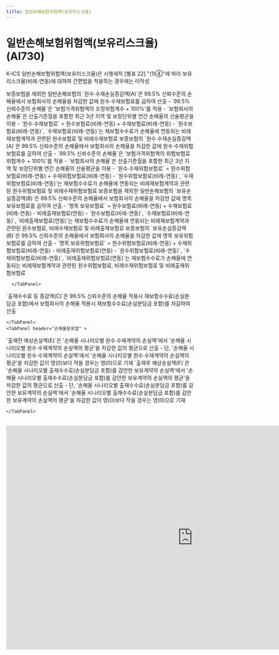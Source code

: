 ```yaml
---
title: 일반손해보험위험액(보유리스크율)
---
```

# 일반손해보험위험액(보유리스크율) (AI730)

<Accordion multiple activeIndex={[]}>
<AccordionTab header="[작성 요령]">

K-ICS 일반손해보험위험액(보유리스크율)은 시행세칙 [별표 22] <OverlayDemo id ="416_나"/>"(1)④"에 따라 보유리스크율(비례-연동)에 대하여 간편법을 적용하는 경우에는 미작성


<TabView>
    <TabPanel header="위험계수적용법" >
<Accordion activeIndex={[]}>
<AccordionTab header="원수∙수재손실증감액(A)">

  <TabView>
      <TabPanel header="보증보험을 제외한 일반손해보험" >
      보증보험을 제외한 일반손해보험의 `원수∙수재손실증감액(A)`은 99.5% 신뢰수준의 손해율에서 보험회사의 손해율을 차감한 값에 원수∙수재보험료를 곱하여 산출
      - `99.5% 신뢰수준의 손해율`은 '보험가격위험액의 조정위험계수 + 100%'를 적용
      - `보험회사의 손해율`은 산출기준월을 포함한 최근 3년 지역 및 보장단위별 연간 손해율의 산술평균을 이용
      - `원수∙수재보험료` = 원수보험료(비례-연동) + 수재보험료(비례-연동)
        - `원수보험료(비례-연동)`, `수재보험료(비례-연동)`는 재보험수수료가 손해율에 연동되는 비례재보험계약과 관련된 원수보험료 및 비례수재보험료
      </TabPanel>
      <TabPanel header="보증보험" >
      보증보험의 `원수∙수재손실증감액(A)`은 99.5% 신뢰수준의 손해율에서 보험회사의 손해율을 차감한 값에 원수∙수재위험보험료를 곱하여 산출
        - `99.5% 신뢰수준의 손해율`은 '보험가격위험액의 위험보험료 위험계수 + 100%'를 적용
        - `보험회사의 손해율`은 산출기준월을 포함한 최근 3년 지역 및 보장단위별 연간 손해율의 산술평균을 이용
        - `원수∙수재위험보험료` = 원수위험보험료(비례-연동) + 수재위험보험료(비례-연동)
            - `원수위험보험료(비례-연동)`, `수재위험보험료(비례-연동)`는 재보험수수료가 손해율에 연동되는 비례재보험계약과 관련된 원수위험보험료 및 비례수재위험보험료
      </TabPanel>
  </TabView>

</AccordionTab>
<AccordionTab header="보유손실증감액(B)">

  <TabView>
      <TabPanel header="보증보험을 제외한 일반손해보험" >
      보증보험을 제외한 일반손해보험의 `보유손실증감액(B)`은 99.5% 신뢰수준의 손해율에서 보험회사의 손해율을 차감한 값에 명목 보유보험료를 곱하여 산출
      - `명목 보유보험료` = 원수보험료(비례-연동) + 수재보험료(비례-연동) - 비례출재보험료(연동)
        - `원수보험료(비례-연동)`, `수재보험료(비례-연동)`, `비례출재보험료(연동)`는 재보험수수료가 손해율에 연동되는 비례재보험계약과 관련된 원수보험료, 비례수재보험료 및 비례출재보험료
      </TabPanel>
      <TabPanel header="보증보험" >
      보증보험의 `보유손실증감액(B)`은 99.5% 신뢰수준의 손해율에서 보험회사의 손해율을 차감한 값에 명목 보유위험보험료를 곱하여 산출
        - `명목 보유위험보험료` = 원수위험보험료(비례-연동) + 수재위험보험료(비례-연동) - 비례출재위험보험료(연동)
            - `원수위험보험료(비례-연동)`, `수재위험보험료(비례-연동)`, `비례출재위험보험료(연동)`는 재보험수수료가 손해율에 연동되는 비례재보험계약과 관련된 원수위험보험료, 비례수재위험보험료 및 비례출재위험보험료

      </TabPanel>
  </TabView>

</AccordionTab>
<AccordionTab header="출재수수료 등 증감액(C)">
  `출재수수료 등 증감액(C)`은 99.5% 신뢰수준의 손해율 적용시 재보험수수료(손실분담금 포함)에서 보험회사의 손해율 적용시 재보험수수료(손실분담금 포함)를 차감하여 산출
</AccordionTab>
</Accordion>

    </TabPanel>
    <TabPanel header="손해율분포법" >
<Accordion activeIndex={[]}>
<AccordionTab header="출재전 예상손실액(E)">
  `출재전 예상손실액(E)`은 '손해율 시나리오별 원수∙수재계약의 손실액'에서 '손해율 시나리오별 원수∙수재계약의 손실액의 평균'을 차감한 값의 평균으로 산출
  - 단, '손해율 시나리오별 원수∙수재계약의 손실액'에서 '손해율 시나리오별 원수∙수재계약의 손실액의 평균'을 차감한 값이 영(0)보다 작을 경우는 영(0)으로 기재

</AccordionTab>
<AccordionTab header="출재후 예상손실액(F)">
  `출재후 예상손실액(F)`은 '손해율 시나리오별 출재수수료(손실분담금 포함)를 감안한 보유계약의 손실액'에서 '손해율 시나리오별 출재수수료(손실분담금 포함)를 감안한 보유계약의 손실액의 평균'을 차감한 값의 평균으로 산출
  - 단, '손해율 시나리오별 출재수수료(손실분담금 포함)를 감안한 보유계약의 손실액'에서 '손해율 시나리오별 출재수수료(손실분담금 포함)를 감안한 보유계약의 손실액의 평균'을 차감한 값이 영(0)보다 작을 경우는 영(0)으로 기재

</AccordionTab>
</Accordion>

    </TabPanel>
</TabView>

</AccordionTab>
</Accordion>

<br/>

<iframe width="1000" height="600" frameBorder="0" scrolling="no"
src="https://onedrive.live.com/embed?resid=AB5F66CE0CF8D024%2116554&authkey=%21ACzRWZavyE-79hc&em=2
&AllowTyping=True
&wdAllowInteractivity=False&ActiveCell='4-5'!F10&Item='4-5'!A7:K202
&wdHideGridlines=True
&wdDownloadButton=False
&waccluster=PSG3">
</iframe>
